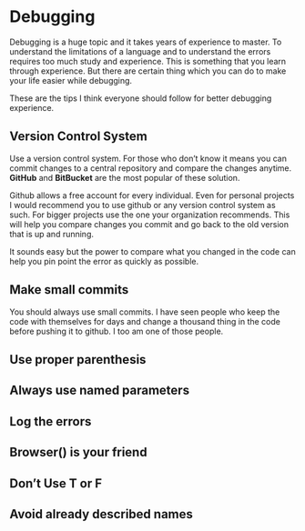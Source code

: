 # Debugging {#debug}

Debugging is a huge topic and it takes years of experience to master. To understand the limitations of a language and to understand the errors requires too much study and experience. This is something that you learn through experience. But there are certain thing which you can do to make your life easier while debugging.

These are the tips I think everyone should follow for better debugging experience.

## Version Control System

Use a version control system. For those who don't know it means you can commit changes to a central repository and compare the changes anytime. **GitHub** and **BitBucket** are the most popular of these solution.

Github allows a free account for every individual. Even for personal projects I would recommend you to use github or any version control system as such. For bigger projects use the one your organization recommends. This will help you compare changes you commit and go back to the old version that is up and running.

It sounds easy but the power to compare what you changed in the code can help you pin point the error as quickly as possible.

## Make small commits

You should always use small commits. I have seen people who keep the code with themselves for days and change a thousand thing in the code before pushing it to github. I too am one of those people.

## Use proper parenthesis

## Always use named parameters

## Log the errors

## Browser() is your friend

## Don't Use T or F

## Avoid already described names
